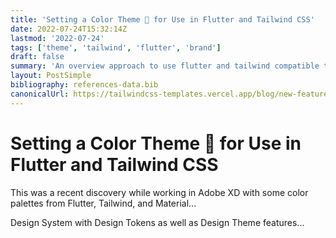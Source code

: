 ```yaml
---
title: 'Setting a Color Theme 🎨 for Use in Flutter and Tailwind CSS'
date: 2022-07-24T15:32:14Z
lastmod: '2022-07-24'
tags: ['theme', 'tailwind', 'flutter', 'brand']
draft: false
summary: 'An overview approach to use flutter and tailwind compatible themes for consistent brand styling'
layout: PostSimple
bibliography: references-data.bib
canonicalUrl: https://tailwindcss-templates.vercel.app/blog/new-features-in-v1/
---
```


# Setting a Color Theme 🎨 for Use in Flutter and Tailwind CSS

This was a recent discovery while working in Adobe XD with some color palettes from Flutter, Tailwind, and Material...

Design System with Design Tokens as well as Design Theme features...
